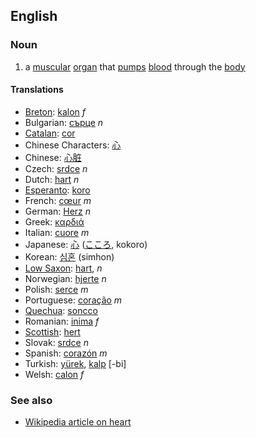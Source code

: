 ==English==

===Noun===

# a [[muscular]] [[organ]] that [[pump]]s [[blood]] through the [[body]]

====Translations====
*[[Breton]]: [[kalon]] ''f''
*Bulgarian: [[сърце]] ''n''
*[[Catalan]]: [[cor]]
*Chinese Characters: [[心]]
*Chinese: [[心脏]]
*Czech: [[srdce]] ''n''
*Dutch: [[hart]] ''n''
*[[Esperanto]]: [[koro]]
*French: [[cœur]] ''m''
*German: [[Herz]] ''n''
*Greek: [[καρδιά]]
*Italian: [[cuore]] ''m''
*Japanese: [[心]] ([[こころ]], kokoro)
*Korean: [[심혼]] (simhon)
*[[Low Saxon]]: [[hart]], ''n''
*Norwegian: [[hjerte]] ''n''
*Polish: [[serce]] ''m''
*Portuguese: [[coração]] ''m''
*[[Quechua]]: [[soncco]]
*Romanian: [[inima]] ''f''
*[[Scottish]]: [[hert]]
*Slovak: [[srdce]] ''n''
*Spanish: [[corazón]] ''m''
*Turkish: [[yürek]], [[kalp]] [-bi]
*Welsh: [[calon]] ''f''

===See also===
*[[en:heart|Wikipedia article on heart]]